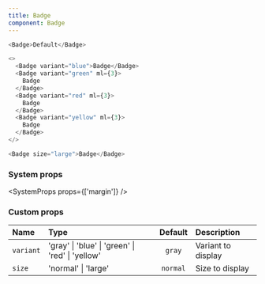 ```yaml
---
title: Badge
component: Badge
---
```


```js live=true
<Badge>Default</Badge>
```

```js live=true
<>
  <Badge variant="blue">Badge</Badge>
  <Badge variant="green" ml={3}>
    Badge
  </Badge>
  <Badge variant="red" ml={3}>
    Badge
  </Badge>
  <Badge variant="yellow" ml={3}>
    Badge
  </Badge>
</>
```

```js live=true
<Badge size="large">Badge</Badge>
```

### System props

<SystemProps props={['margin']} />

### Custom props

| Name      | Type                                             | Default  | Description        |
| :-------- | :----------------------------------------------- | :------: | :----------------- |
| `variant` | 'gray' \| 'blue' \| 'green' \| 'red' \| 'yellow' |  `gray`  | Variant to display |
| `size`    | 'normal' \| 'large'                              | `normal` | Size to display    |
